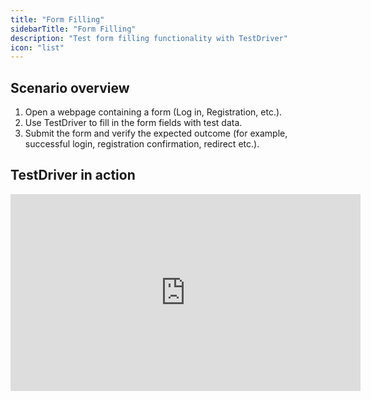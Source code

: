 ```yaml
---
title: "Form Filling"
sidebarTitle: "Form Filling"
description: "Test form filling functionality with TestDriver"
icon: "list"
---
```



<TestPrereqs />

## Scenario overview
1. Open a webpage containing a form (Log in, Registration, etc.).
2. Use TestDriver to fill in the form fields with test data.
3. Submit the form and verify the expected outcome (for example, successful login, registration confirmation, redirect etc.).



## TestDriver in action
<iframe
  width="560"
  height="315"
  src="https://www.youtube.com/embed/CqdRN_5_3I0"
  title="Form Filling With TestDriver"
  frameborder="0"
  allow="accelerometer; autoplay; clipboard-write; encrypted-media; gyroscope; picture-in-picture"
  allowfullscreen
></iframe>
